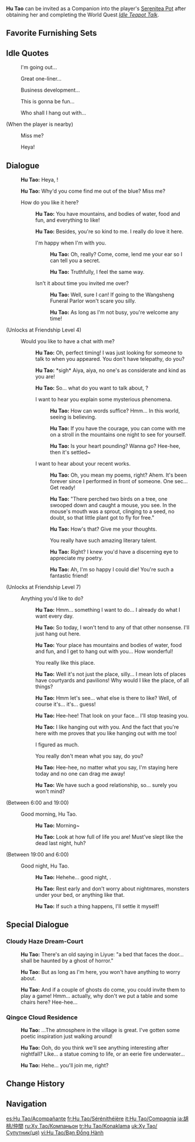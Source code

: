{{CharacterTabs}}
{{Furnishing Infobox
|title          = Hu Tao
|id             = 368133
|image          = Character Hu Tao Thumb.png
|category       = Companion
|subcategory    = Companion
|quality        = 5
|adeptal_energy = 300
|load           = 1200
|description    = Character In-Residence
}}
'''Hu Tao''' can be invited as a Companion into the player's [[Serenitea Pot]] after obtaining her and completing the World Quest ''[[Idle Teapot Talk]]''.

==Favorite Furnishing Sets==
{{HousingCompanion|favorite}}
{{Companion Favor Table}}

==Idle Quotes==
{{Dialogue Start}}
: {{DIcon|Idle}} I'm going out...
: {{DIcon|Idle}} Great one-liner...
: {{DIcon|Idle}} Business development...
: {{DIcon|Idle}} This is gonna be fun...
: {{DIcon|Idle}} Who shall I hang out with...

;(When the player is nearby)
: {{DIcon|Idle}} Miss me?
: {{DIcon|Idle}} Heya!
{{Dialogue End}}

==Dialogue==
{{Dialogue Start}}
:{{A|vo hutao mimitomo hello 01.ogg}} '''Hu Tao:''' Heya, {{Traveler}}!
:{{A|vo hutao mimitomo hello 02.ogg}} '''Hu Tao:''' Why'd you come find me out of the blue? Miss me?
:{{DIcon}} How do you like it here?
::{{A|vo hutao mimitomo friendship1 01.ogg}} '''Hu Tao:''' You have mountains, and bodies of water, food and fun, and everything to like!
::{{A|vo hutao mimitomo friendship1 02.ogg}} '''Hu Tao:''' Besides, you're so kind to me. I really do love it here.
::{{DIcon}} I'm happy when I'm with you.
:::{{A|vo hutao mimitomo friendship1 03a 1.ogg}} '''Hu Tao:''' Oh, really? Come, come, lend me your ear so I can tell you a secret.
:::{{A|vo hutao mimitomo friendship1 03a 2.ogg}} '''Hu Tao:''' Truthfully, I feel the same way.
::{{DIcon}} Isn't it about time you invited me over?
:::{{A|vo hutao mimitomo friendship1 03b 1.ogg}} '''Hu Tao:''' Well, sure I can! If going to the Wangsheng Funeral Parlor won't scare you silly.
:::{{A|vo hutao mimitomo friendship1 03b 2.ogg}} '''Hu Tao:''' As long as I'm not busy, you're welcome any time!
;(Unlocks at Friendship Level 4)
:{{DIcon}} Would you like to have a chat with me?
::{{A|vo hutao mimitomo friendship2 01.ogg}} '''Hu Tao:''' Oh, perfect timing! I was just looking for someone to talk to when you appeared. You don't have telepathy, do you?
::{{A|vo hutao mimitomo friendship2 02.ogg}} '''Hu Tao:''' *sigh* Aiya, aiya, no one's as considerate and kind as you are!
::{{A|vo hutao mimitomo friendship2 03.ogg}} '''Hu Tao:''' So... what do you want to talk about, {{Traveler}}?
::{{DIcon}} I want to hear you explain some mysterious phenomena.
:::{{A|vo hutao mimitomo friendship2 02a 1.ogg}} '''Hu Tao:''' How can words suffice? Hmm... In this world, seeing is believing.
:::{{A|vo hutao mimitomo friendship2 02a 2.ogg}} '''Hu Tao:''' If you have the courage, you can come with me on a stroll in the mountains one night to see for yourself.
:::{{A|vo hutao mimitomo friendship2 02a 3.ogg}} '''Hu Tao:''' Is your heart pounding? Wanna go? Hee-hee, then it's settled~
::{{DIcon}} I want to hear about your recent works.
:::{{A|vo hutao mimitomo friendship2 02b 1.ogg}} '''Hu Tao:''' Oh, you mean my poems, right? Ahem. It's been forever since I performed in front of someone. One sec... Get ready!
:::{{A|vo hutao mimitomo friendship2 02b 2.ogg}} '''Hu Tao:''' "There perched two birds on a tree, one swooped down and caught a mouse, you see. In the mouse's mouth was a sprout, clinging to a seed, no doubt, so that little plant got to fly for free."
:::{{A|vo hutao mimitomo friendship2 02b 3.ogg}} '''Hu Tao:''' How's that? Give me your thoughts.
:::{{DIcon}} You really have such amazing literary talent.
:::{{A|vo hutao mimitomo friendship2 02b 4.ogg}} '''Hu Tao:''' Right? I knew you'd have a discerning eye to appreciate my poetry.
:::{{A|vo hutao mimitomo friendship2 02b 5.ogg}} '''Hu Tao:''' Ah, I'm so happy I could die! You're such a fantastic friend!
;(Unlocks at Friendship Level 7)
:{{DIcon}} Anything you'd like to do?
::{{A|vo hutao mimitomo friendship3 01.ogg}} '''Hu Tao:''' Hmm... something I want to do... I already do what I want every day.
::{{A|vo hutao mimitomo friendship3 02.ogg}} '''Hu Tao:''' So today, I won't tend to any of that other nonsense. I'll just hang out here.
::{{A|vo hutao mimitomo friendship3 03.ogg}} '''Hu Tao:''' Your place has mountains and bodies of water, food and fun, and I get to hang out with you... How wonderful!
::{{DIcon}} You really like this place.
::{{A|vo hutao mimitomo friendship3 04.ogg}} '''Hu Tao:''' Well it's not just the place, silly... I mean lots of places have courtyards and pavilions! Why would I like the place, of all things?
::{{A|vo hutao mimitomo friendship3 05.ogg}} '''Hu Tao:''' Hmm let's see... what else is there to like? Well, of course it's... it's... guess!
::{{A|vo hutao mimitomo friendship3 06.ogg}} '''Hu Tao:''' Hee-hee! That look on your face... I'll stop teasing you.
::{{A|vo hutao mimitomo friendship3 07.ogg}} '''Hu Tao:''' I like hanging out with you. And the fact that you're here with me proves that you like hanging out with me too!
::{{DIcon}} I figured as much.
::{{DIcon}} You really don't mean what you say, do you?
::{{A|vo hutao mimitomo friendship3 08.ogg}} '''Hu Tao:''' Hee-hee, no matter what you say, I'm staying here today and no one can drag me away!
::{{A|vo hutao mimitomo friendship3 09.ogg}} '''Hu Tao:''' We have such a good relationship, so... surely you won't mind?
;<nowiki>(Between 6:00 and 19:00)</nowiki>
:{{DIcon}} Good morning, Hu Tao.
::{{A|vo hutao mimitomo morning 01.ogg}} '''Hu Tao:''' Morning~
::{{A|vo hutao mimitomo morning 02.ogg}} '''Hu Tao:''' Look at how full of life you are! Must've slept like the dead last night, huh?
;<nowiki>(Between 19:00 and 6:00)</nowiki>
:{{DIcon}} Good night, Hu Tao.
::{{A|vo hutao mimitomo night 01.ogg}} '''Hu Tao:''' Hehehe... good night, {{Traveler}}.
::{{A|vo hutao mimitomo night 02.ogg}} '''Hu Tao:''' Rest early and don't worry about nightmares, monsters under your bed, or anything like that.
::{{A|vo hutao mimitomo night 03.ogg}} '''Hu Tao:''' If such a thing happens, I'll settle it myself!
{{Dialogue End}}

==Special Dialogue==
{{HousingCompanion|special}}

===Cloudy Haze Dream-Court===
{{Dialogue Start}}
:{{A|vo mimitomo ly hutao bedroom 01.ogg}} '''Hu Tao:''' There's an old saying in Liyue: "a bed that faces the door... shall be haunted by a ghost of horror."
:{{A|vo mimitomo ly hutao bedroom 02.ogg}} '''Hu Tao:''' But as long as I'm here, you won't have anything to worry about.
:{{A|vo mimitomo ly hutao bedroom 03.ogg}} '''Hu Tao:''' And if a couple of ghosts do come, you could invite them to play a game! Hmm... actually, why don't we put a table and some chairs here? Hee-hee...
{{Dialogue End}}

===Qingce Cloud Residence===
{{Dialogue Start}}
:{{A|vo mimitomo ly hutao villiage 01.ogg}} '''Hu Tao:''' ...The atmosphere in the village is great. I've gotten some poetic inspiration just walking around!
:{{A|vo mimitomo ly hutao villiage 02.ogg}} '''Hu Tao:''' Ooh, do you think we'll see anything interesting after nightfall? Like... a statue coming to life, or an eerie fire underwater...
:{{A|vo mimitomo ly hutao villiage 03.ogg}} '''Hu Tao:''' Hehe... you'll join me, right?
{{Dialogue End}}

==Change History==
{{Change History|1.6}}

==Navigation==
{{Furnishing Navbox/Living|Companion}}

[[es:Hu Tao/Acompañante]]
[[fr:Hu Tao/Sérénithéière]]
[[it:Hu Tao/Compagnia]]
[[ja:胡桃/仲間]]
[[ru:Ху Тао/Компаньон]]
[[tr:Hu Tao/Konaklama]]
[[uk:Ху Тао/Супутник(ця)]]
[[vi:Hu Tao/Bạn Đồng Hành]]